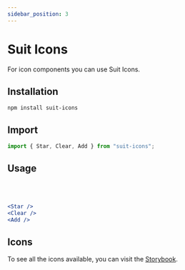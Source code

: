 ```yaml
---
sidebar_position: 3
---
```



# Suit Icons

For icon components you can use Suit Icons.

## Installation

`npm install suit-icons`

## Import

```jsx
import { Star, Clear, Add } from "suit-icons";
```

## Usage

<Star />
<Clear />
<Add />

<br />
<br />

```jsx
<Star />
<Clear />
<Add />
```

## Icons

To see all the icons available, you can visit the [Storybook](https://lemontechsa.github.io/suit-icons/).
